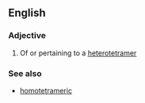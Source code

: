 ==English==

===Adjective===
{{en-adj|-}}

# Of or pertaining to a [[heterotetramer]]

===See also===
* [[homotetrameric]]